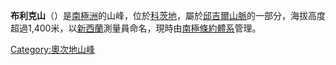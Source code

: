 {{Unreferenced |time=2015-01-06T12:23:03+00:00 }}
{{coord|81|21|S|159|5|E|display=title}}

'''布利克山'''（{{lang-en|Mount Blick}}）是[[南極洲|南極洲]]的山峰，位於[[科茨地|科茨地]]，屬於[[邱吉爾山脈|邱吉爾山脈]]的一部分，海拔高度超過1,400米，以[[新西蘭|新西蘭]]測量員命名，現時由[[南極條約體系|南極條約體系]]管理。

{{DEFAULTSORT:Mount Blick}}
[[Category:奧次地山峰|Category:奧次地山峰]]


{{OatesLand-geo-stub}}
